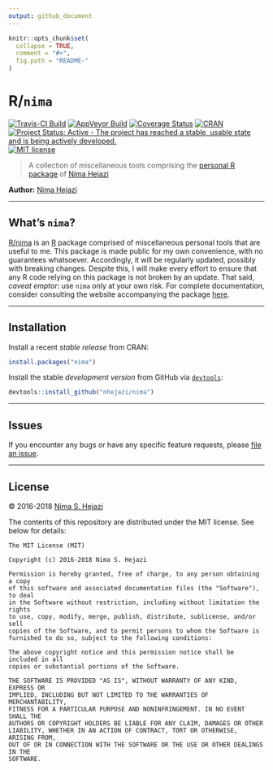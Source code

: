 ```yaml
---
output: github_document
---
```


<!-- README.md is generated from README.Rmd. Please edit that file -->

```r
knitr::opts_chunk$set(
  collapse = TRUE,
  comment = "#>",
  fig.path = "README-"
)
```

# R/`nima`

[![Travis-CI Build](https://travis-ci.org/nhejazi/nima.svg?branch=master)](https://travis-ci.org/nhejazi/nima)
[![AppVeyor Build](https://ci.appveyor.com/api/projects/status/github/nhejazi/nima?branch=master&svg=true)](https://ci.appveyor.com/project/nhejazi/nima)
[![Coverage Status](https://img.shields.io/codecov/c/github/nhejazi/nima/master.svg)](https://codecov.io/github/nhejazi/nima?branch=master)
[![CRAN](http://www.r-pkg.org/badges/version/nima)](http://www.r-pkg.org/pkg/nima)
[![Project Status: Active - The project has reached a stable, usable state and is being actively developed.](http://www.repostatus.org/badges/latest/active.svg)](http://www.repostatus.org/#active)
[![MIT license](http://img.shields.io/badge/license-MIT-brightgreen.svg)](http://opensource.org/licenses/MIT)

> A collection of miscellaneous tools comprising the [personal R
> package](http://hilaryparker.com/2013/04/03/personal-r-packages/) of
> [Nima Hejazi](https://nimahejazi.org/about/)

__Author:__ [Nima Hejazi](https://nimahejazi.org)

---

## What's `nima`?

[R/nima](http://code.nimahejazi.org/nima) is an [R](http://www.r-project.org)
package comprised of miscellaneous personal tools that are useful to me. This
package is made public for my own convenience, with no guarantees whatsoever.
Accordingly, it will be regularly updated, possibly with breaking changes.
Despite this, I will make every effort to ensure that any R code relying on this
package is not broken by an update. That said, _caveat emptor_: use `nima` only
at your own risk. For complete documentation, consider consulting the website
accompanying the package [here](http://code.nimahejazi.org/nima).

---

## Installation

Install a recent _stable release_ from CRAN:

```r
install.packages("nima")
```

Install the stable _development version_ from GitHub via
[`devtools`](https://www.rstudio.com/products/rpackages/devtools/):

```r
devtools::install_github("nhejazi/nima")
```

---

## Issues

If you encounter any bugs or have any specific feature requests, please [file an
issue](https://github.com/nhejazi/nima/issues).

---

## License

&copy; 2016-2018 [Nima S. Hejazi](https://nimahejazi.org)

The contents of this repository are distributed under the MIT license. See
below for details:
```
The MIT License (MIT)

Copyright (c) 2016-2018 Nima S. Hejazi

Permission is hereby granted, free of charge, to any person obtaining a copy
of this software and associated documentation files (the "Software"), to deal
in the Software without restriction, including without limitation the rights
to use, copy, modify, merge, publish, distribute, sublicense, and/or sell
copies of the Software, and to permit persons to whom the Software is
furnished to do so, subject to the following conditions:

The above copyright notice and this permission notice shall be included in all
copies or substantial portions of the Software.

THE SOFTWARE IS PROVIDED "AS IS", WITHOUT WARRANTY OF ANY KIND, EXPRESS OR
IMPLIED, INCLUDING BUT NOT LIMITED TO THE WARRANTIES OF MERCHANTABILITY,
FITNESS FOR A PARTICULAR PURPOSE AND NONINFRINGEMENT. IN NO EVENT SHALL THE
AUTHORS OR COPYRIGHT HOLDERS BE LIABLE FOR ANY CLAIM, DAMAGES OR OTHER
LIABILITY, WHETHER IN AN ACTION OF CONTRACT, TORT OR OTHERWISE, ARISING FROM,
OUT OF OR IN CONNECTION WITH THE SOFTWARE OR THE USE OR OTHER DEALINGS IN THE
SOFTWARE.
```


